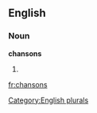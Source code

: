 ==English==

===Noun===
'''chansons'''

# {{plural of|[[chanson]]}}

[[Category:English plurals]]

[[fr:chansons]]